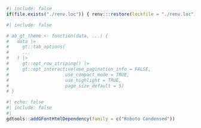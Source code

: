 <script src="/jquery-3.7.0.min.js"></script>
<script src="/fold.js"></script>

```r
#| include: false
if(file.exists("./renv.loc")) { renv:::restore(lockfile = "./renv.loc") }
```


```r
#| include: false

# ab_gt_theme <- function(data, ...) {
#   data |>
#     gt::tab_options(
#     ...
#   ) |>
#     gt::opt_row_striping() |>
#     gt::opt_interactive(use_pagination_info = FALSE,
#                     use_compact_mode = TRUE,
#                     use_highlight = TRUE,
#                     page_size_default = 5)
# }

```

```r
#| echo: false
#| include: false
#| 
gdtools::addGFontHtmlDependency(family = c("Roboto Condensed"))
```

